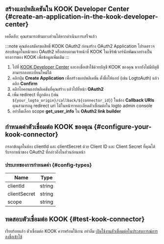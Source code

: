 ## สร้างแอปพลิเคชันใน KOOK Developer Center \{#create-an-application-in-the-kook-developer-center}

เคล็ดลับ: คุณสามารถข้ามบางส่วนได้หากดำเนินการเสร็จแล้ว

:::note
คุณต้องสมัครขอสิทธิ์ KOOK OAuth2 ก่อนสร้าง OAuth2 Application โปรดตรวจสอบข้อมูลในหน้าของ OAuth2 หรือสอบถามเจ้าหน้าที่ KOOK ในเซิร์ฟเวอร์นักพัฒนาอย่างเป็นทางการของ KOOK เพื่อข้อมูลเพิ่มเติม
:::

1. ไปที่ [KOOK Developer Center](https://developer.kookapp.cn/app/index) และลงชื่อเข้าใช้ด้วยบัญชี KOOK ของคุณ หากยังไม่มีบัญชีสามารถลงทะเบียนใหม่ได้
2. คลิกปุ่ม **Create Application** เพื่อสร้างแอปพลิเคชัน ตั้งชื่อให้แอป (เช่น LogtoAuth) แล้วคลิก **Confirm**
3. คลิกไอคอนแอปพลิเคชันที่คุณสร้าง แล้วไปที่หน้า **OAuth2**
4. เพิ่ม redirect ที่ถูกต้อง (เช่น `${your_logto_origin}/callback/${connector_id}`) ในช่อง **Callback URIs** คุณสามารถดู redirect uri ได้ในหน้ารายละเอียดตัวเชื่อมต่อใน logto admin console
5. อย่าลืมเลือก scope **get_user_info** ใน **OAuth2 link builder**

## กำหนดค่าตัวเชื่อมต่อ KOOK ของคุณ \{#configure-your-kook-connector}

กรอกข้อมูลในช่อง clientId และ clientSecret ด้วย Client ID และ Client Secret ที่คุณได้รับจากหน้าของ OAuth2 ที่กล่าวถึงในส่วนก่อนหน้า

### ประเภทของการกำหนดค่า \{#config-types}

| Name         | Type   |
| ------------ | ------ |
| clientId     | string |
| clientSecret | string |
| scope        | string |

## ทดสอบตัวเชื่อมต่อ KOOK \{#test-kook-connector}

เรียบร้อยแล้ว ตัวเชื่อมต่อ KOOK ควรพร้อมใช้งาน อย่าลืม [เปิดใช้งานตัวเชื่อมต่อในประสบการณ์การลงชื่อเข้าใช้](https://docs.logto.io/docs/recipes/configure-connectors/social-connector/enable-social-sign-in/)
